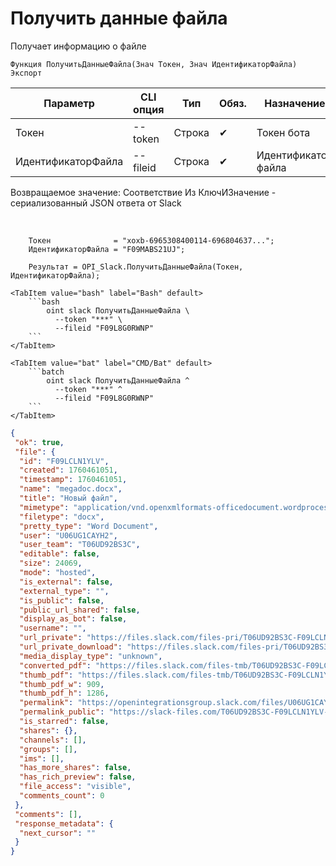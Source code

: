 ﻿---
sidebar_position: 3
description: Получить данные файла и другие функции для работы с Slack в Открытом пакете интеграций - бесплатной open-source библиотеке интеграций для 1С:Предприятие 8, OneScript и CLI
keywords: [1C, 1С, 1С:Предприятие, 1С:Предприятие 8.3, API, Интеграция, Сервисы, Обмен, OneScript, CLI, Slack]
---


# Получить данные файла
 Получает информацию о файле



`Функция ПолучитьДанныеФайла(Знач Токен, Знач ИдентификаторФайла) Экспорт`

  | Параметр | CLI опция | Тип | Обяз. | Назначение |
  |-|-|-|-|-|
  | Токен | --token | Строка | &#x2714; | Токен бота |
  | ИдентификаторФайла | --fileid | Строка | &#x2714; | Идентификатор файла |

  
  Возвращаемое значение:   Соответствие Из КлючИЗначение - сериализованный JSON ответа от Slack

<br/>



```bsl title="Пример использования для 1С:Предприятие/OneScript"
    Токен              = "xoxb-6965308400114-696804637...";
    ИдентификаторФайла = "F09MABS21UJ";

    Результат = OPI_Slack.ПолучитьДанныеФайла(Токен, ИдентификаторФайла);
```
    

 <Tabs>
  
    <TabItem value="bash" label="Bash" default>
        ```bash
            oint slack ПолучитьДанныеФайла \
              --token "***" \
              --fileid "F09L8G0RWNP"
        ```
    </TabItem>
  
    <TabItem value="bat" label="CMD/Bat" default>
        ```batch
            oint slack ПолучитьДанныеФайла ^
              --token "***" ^
              --fileid "F09L8G0RWNP"
        ```
    </TabItem>
</Tabs>


```json title="Результат"
{
 "ok": true,
 "file": {
  "id": "F09LCLN1YLV",
  "created": 1760461051,
  "timestamp": 1760461051,
  "name": "megadoc.docx",
  "title": "Новый файл",
  "mimetype": "application/vnd.openxmlformats-officedocument.wordprocessingml.document",
  "filetype": "docx",
  "pretty_type": "Word Document",
  "user": "U06UG1CAYH2",
  "user_team": "T06UD92BS3C",
  "editable": false,
  "size": 24069,
  "mode": "hosted",
  "is_external": false,
  "external_type": "",
  "is_public": false,
  "public_url_shared": false,
  "display_as_bot": false,
  "username": "",
  "url_private": "https://files.slack.com/files-pri/T06UD92BS3C-F09LCLN1YLV/megadoc.docx",
  "url_private_download": "https://files.slack.com/files-pri/T06UD92BS3C-F09LCLN1YLV/download/megadoc.docx",
  "media_display_type": "unknown",
  "converted_pdf": "https://files.slack.com/files-tmb/T06UD92BS3C-F09LCLN1YLV-999a48ff60/megadoc_converted.pdf",
  "thumb_pdf": "https://files.slack.com/files-tmb/T06UD92BS3C-F09LCLN1YLV-999a48ff60/megadoc_thumb_pdf.png",
  "thumb_pdf_w": 909,
  "thumb_pdf_h": 1286,
  "permalink": "https://openintegrationsgroup.slack.com/files/U06UG1CAYH2/F09LCLN1YLV/megadoc.docx",
  "permalink_public": "https://slack-files.com/T06UD92BS3C-F09LCLN1YLV-45351b536e",
  "is_starred": false,
  "shares": {},
  "channels": [],
  "groups": [],
  "ims": [],
  "has_more_shares": false,
  "has_rich_preview": false,
  "file_access": "visible",
  "comments_count": 0
 },
 "comments": [],
 "response_metadata": {
  "next_cursor": ""
 }
}
```
